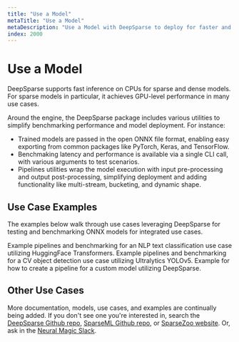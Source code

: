 ```yaml
---
title: "Use a Model"
metaTitle: "Use a Model"
metaDescription: "Use a Model with DeepSparse to deploy for faster and cheaper inference on CPUs"
index: 2000
---
```


# Use a Model

DeepSparse supports fast inference on CPUs for sparse and dense models. For sparse models in particular, it achieves GPU-level performance in many use cases.

Around the engine, the DeepSparse package includes various utilities to simplify benchmarking performance and model deployment. For instance:
- Trained models are passed in the open ONNX file format, enabling easy exporting from common packages like PyTorch, Keras, and TensorFlow.
- Benchmaking latency and performance is available via a single CLI call, with various arguments to test scenarios.
- Pipelines utilities wrap the model execution with input pre-processing and output post-processing, simplifying deployment and adding functionality like multi-stream, bucketing, and dynamic shape.

## Use Case Examples

The examples below walk through use cases leveraging DeepSparse for testing and benchmarking ONNX models for integrated use cases.

<LinkCards>
  <LinkCard href="./nlp-text-classification" heading="NLP Text Classification">
    Example pipelines and benchmarking for an NLP text classification use case utilizing HuggingFace Transformers.
  </LinkCard>

  <LinkCard href="./cv-object-detection" heading="CV Object Detection">
    Example pipelines and benchmarking for a CV object detection use case utilizing Ultralytics YOLOv5.
  </LinkCard>

  <LinkCard href="./custom-use-case" heading="Custom Use Case">
    Example for how to create a pipeline for a custom model utilizing DeepSparse.
  </LinkCard>
</LinkCards>

## Other Use Cases

More documentation, models, use cases, and examples are continually being added.
If you don't see one you're interested in, search the [DeepSparse Github repo](https://github.com/neuralmagic/deepsparse), [SparseML Github repo](https://github.com/neuralmagic/sparseml), or [SparseZoo website](https://sparsezoo.neuralmagic.com/). Or, ask in the [Neural Magic Slack](https://join.slack.com/t/discuss-neuralmagic/shared_invite/zt-q1a1cnvo-YBoICSIw3L1dmQpjBeDurQ).

